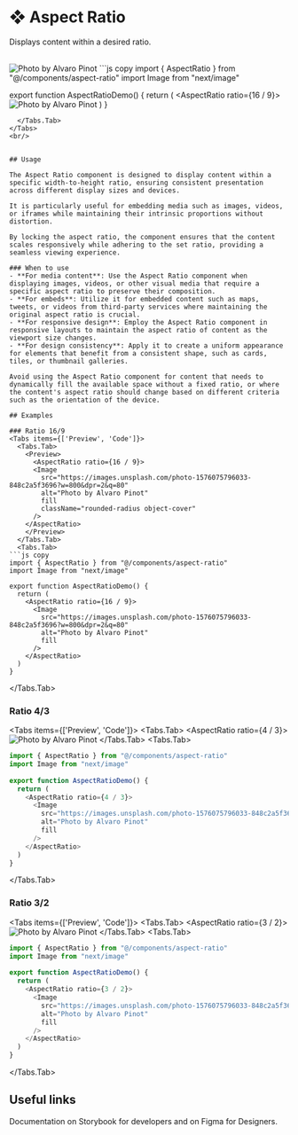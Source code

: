 
# ❖ Aspect Ratio

Displays content within a desired ratio.

<br/>
<Tabs items={['Preview', 'Code']}>
  <Tabs.Tab>
    <Preview>
      <AspectRatio ratio={16 / 9}>
      <Image
        src="https://images.unsplash.com/photo-1576075796033-848c2a5f3696?w=800&dpr=2&q=80"
        alt="Photo by Alvaro Pinot"
        fill
        className="rounded-radius object-cover"
      />
    </AspectRatio>
    </Preview>
  </Tabs.Tab>
  <Tabs.Tab>
```js copy 
import { AspectRatio } from "@/components/aspect-ratio"
import Image from "next/image"
 
export function AspectRatioDemo() {
  return (
    <AspectRatio ratio={16 / 9}>
      <Image
        src="https://images.unsplash.com/photo-1576075796033-848c2a5f3696?w=800&dpr=2&q=80"
        alt="Photo by Alvaro Pinot"
        fill
      />
    </AspectRatio>
  )
}
```
  </Tabs.Tab>
</Tabs>
<br/>


## Usage

The Aspect Ratio component is designed to display content within a specific width-to-height ratio, ensuring consistent presentation across different display sizes and devices. 

It is particularly useful for embedding media such as images, videos, or iframes while maintaining their intrinsic proportions without distortion. 

By locking the aspect ratio, the component ensures that the content scales responsively while adhering to the set ratio, providing a seamless viewing experience.

### When to use
- **For media content**: Use the Aspect Ratio component when displaying images, videos, or other visual media that require a specific aspect ratio to preserve their composition.
- **For embeds**: Utilize it for embedded content such as maps, tweets, or videos from third-party services where maintaining the original aspect ratio is crucial.
- **For responsive design**: Employ the Aspect Ratio component in responsive layouts to maintain the aspect ratio of content as the viewport size changes.
- **For design consistency**: Apply it to create a uniform appearance for elements that benefit from a consistent shape, such as cards, tiles, or thumbnail galleries.

Avoid using the Aspect Ratio component for content that needs to dynamically fill the available space without a fixed ratio, or where the content's aspect ratio should change based on different criteria such as the orientation of the device.

## Examples

### Ratio 16/9
<Tabs items={['Preview', 'Code']}>
  <Tabs.Tab>
    <Preview>
      <AspectRatio ratio={16 / 9}>
      <Image
        src="https://images.unsplash.com/photo-1576075796033-848c2a5f3696?w=800&dpr=2&q=80"
        alt="Photo by Alvaro Pinot"
        fill
        className="rounded-radius object-cover"
      />
    </AspectRatio>
    </Preview>
  </Tabs.Tab>
  <Tabs.Tab>
```js copy 
import { AspectRatio } from "@/components/aspect-ratio"
import Image from "next/image"
 
export function AspectRatioDemo() {
  return (
    <AspectRatio ratio={16 / 9}>
      <Image
        src="https://images.unsplash.com/photo-1576075796033-848c2a5f3696?w=800&dpr=2&q=80"
        alt="Photo by Alvaro Pinot"
        fill
      />
    </AspectRatio>
  )
}
```
  </Tabs.Tab>
</Tabs>

### Ratio 4/3
<Tabs items={['Preview', 'Code']}>
  <Tabs.Tab>
    <Preview>
      <AspectRatio ratio={4 / 3}>
      <Image
        src="https://images.unsplash.com/photo-1576075796033-848c2a5f3696?w=800&dpr=2&q=80"
        alt="Photo by Alvaro Pinot"
        fill
        className="rounded-radius object-cover"
      />
    </AspectRatio>
    </Preview>
  </Tabs.Tab>
  <Tabs.Tab>
```js copy 
import { AspectRatio } from "@/components/aspect-ratio"
import Image from "next/image"
 
export function AspectRatioDemo() {
  return (
    <AspectRatio ratio={4 / 3}>
      <Image
        src="https://images.unsplash.com/photo-1576075796033-848c2a5f3696?w=800&dpr=2&q=80"
        alt="Photo by Alvaro Pinot"
        fill
      />
    </AspectRatio>
  )
}
```
  </Tabs.Tab>
</Tabs>

### Ratio 3/2
<Tabs items={['Preview', 'Code']}>
  <Tabs.Tab>
    <Preview>
      <AspectRatio ratio={3 / 2}>
      <Image
        src="https://images.unsplash.com/photo-1576075796033-848c2a5f3696?w=800&dpr=2&q=80"
        alt="Photo by Alvaro Pinot"
        fill
        className="rounded-radius object-cover"
      />
    </AspectRatio>
    </Preview>
  </Tabs.Tab>
  <Tabs.Tab>
```js copy 
import { AspectRatio } from "@/components/aspect-ratio"
import Image from "next/image"
 
export function AspectRatioDemo() {
  return (
    <AspectRatio ratio={3 / 2}>
      <Image
        src="https://images.unsplash.com/photo-1576075796033-848c2a5f3696?w=800&dpr=2&q=80"
        alt="Photo by Alvaro Pinot"
        fill
      />
    </AspectRatio>
  )
}
```
  </Tabs.Tab>
</Tabs>


## Useful links

Documentation on Storybook for developers and on Figma for Designers.

<br />
<Cards>
  <Card
    title="🤖 Storybook"
    href="https://main--653e613f4feb85c1b6467ba7.chromatic.com/?path=/docs/components-aspectratio--documentation"
  />
  <Card
    title="🪄 Figma"
    href="https://www.figma.com/file/acdO58jx9zgGfkKu6htrx2/%F0%9F%94%B5-Fusillo-Design-System?type=design&node-id=164%3A294&mode=design&t=F5zgbD2phu8xvUpj-1"
  />
</Cards>  
<br />